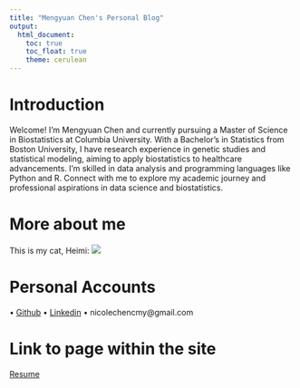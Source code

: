 ```yaml
---
title: "Mengyuan Chen's Personal Blog"
output: 
  html_document:
    toc: true
    toc_float: true
    theme: cerulean
---
```


# Introduction 
Welcome!
I'm Mengyuan Chen and currently pursuing a Master of Science in Biostatistics at Columbia University. With a Bachelor’s in Statistics from Boston University, I have research experience in genetic studies and statistical modeling, aiming to apply biostatistics to healthcare advancements. I’m skilled in data analysis and programming languages like Python and R. Connect with me to explore my academic journey and professional aspirations in data science and biostatistics.

# More about me
This is my cat, Heimi:
![](image/IMG_0176.jpeg)

# Personal Accounts
• [Github](https://github.com/nicolechen414)
• [Linkedin](https://www.linkedin.com/in/mengyuan-chen-577a15240/)
• nicolechencmy@gmail.com

# Link to page within the site
[Resume](resume.html)
